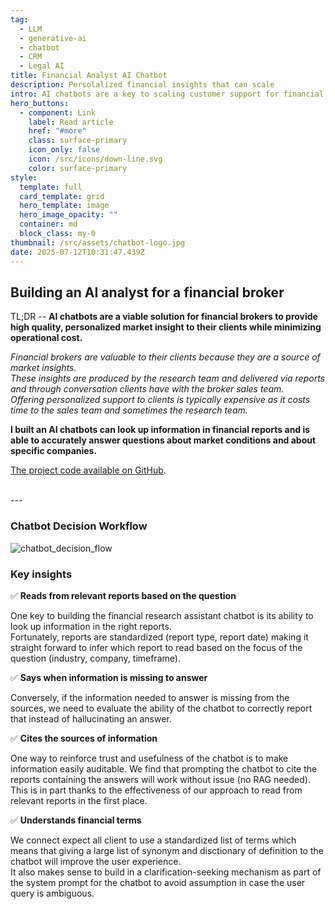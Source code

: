 ```yaml
---
tag:
  - LLM
  - generative-ai
  - chatbot
  - CRM
  - Legal AI
title: Financial Analyst AI Chatbot
description: Persolalized financial insights that can scale
intro: AI chatbots are a key to scaling customer support for financial brokers
hero_buttons:
  - component: Link
    label: Read article
    href: "#more"
    class: surface-primary
    icon_only: false
    icon: /src/icons/down-line.svg
    color: surface-primary
style:
  template: full
  card_template: grid
  hero_template: image
  hero_image_opacity: ""
  container: md
  block_class: my-0
thumbnail: /src/assets/chatbot-logo.jpg
date: 2025-07-12T10:31:47.439Z
---
```


## Building an AI analyst for a financial broker

TL;DR -- **AI chatbots are a viable solution for financial brokers to provide high quality, personalized market insight to their clients while minimizing operational cost.**  

*Financial brokers are valuable to their clients because they are a source of market insights.  
These insights are produced by the research team and delivered via reports and through conversation clients have with the broker sales team.  
Offering personalized support to clients is typically expensive as it costs time to the sales team and sometimes the research team.*

**I built an AI chatbots can look up information in financial reports and is able to accurately answer questions about market conditions and about specific companies.**

[The project code available on GitHub](https://github.com/eolecvk/research-portal).

<br />
---
<br />

### Chatbot Decision Workflow

![chatbot_decision_flow](/src/assets/chatbot_decision_flow.png)


### Key insights

✅ **Reads from relevant reports based on the question**  

One key to building the financial research assistant chatbot is its ability to look up information in the right reports.  
Fortunately, reports are standardized (report type, report date) making it straight forward to infer which report to read based on the focus of the question (industry, company, timeframe).

✅ **Says when information is missing to answer**

Conversely, if the information needed to answer is missing from the sources, we need to evaluate the ability of the chatbot to correctly report that instead of hallucinating an answer.


✅ **Cites the sources of information**

One way to reinforce trust and usefulness of the chatbot is to make information easily auditable. We find that prompting the chatbot to cite the reports containing the answers will work without issue (no RAG needed). This is in part thanks to the effectiveness of our approach to read from relevant reports in the first place.


✅ **Understands financial terms**

We connect expect all client to use a standardized list of terms which means that giving a large list of synonym and disctionary of definition to the chatbot will improve the user experience.  
It also makes sense to build in a clarification-seeking mechanism as part of the system prompt for the chatbot to avoid assumption in case the user query is ambiguous.  

<br />
<br />